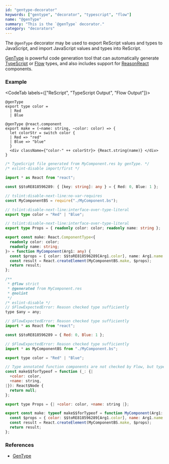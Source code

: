 ```yaml
---
id: "gentype-decorator"
keywords: ["gentype", "decorator", "typescript", "flow"]
name: "@genType"
summary: "This is the `@genType` decorator."
category: "decorators"
---
```


The `@genType` decorator may be used to export ReScript values and types to JavaScript, and import JavaScript values and types into ReScript.

[GenType](/docs/gentype/latest/introduction) is powerful code generation tool that can automatically generate [TypeScript](https://www.typescriptlang.org/) or [Flow](https://flow.org/) types, and also includes support for [ReasonReact](https://reasonml.github.io/reason-react/) components.

### Example

<CodeTab labels={["ReScript", "TypeScript Output", "Flow Output"]}>

```res
@genType
export type color =
  | Red
  | Blue

@genType @react.component
export make = (~name: string, ~color: color) => {
  let colorStr = switch color {
  | Red => "red"
  | Blue => "blue"
  }
  <div className={"color-" ++ colorStr}> {React.string(name)} </div>
}
```

```ts
/* TypeScript file generated from MyComponent.res by genType. */
/* eslint-disable import/first */

import * as React from "react";

const $$toRE818596289: { [key: string]: any } = { Red: 0, Blue: 1 };

// tslint:disable-next-line:no-var-requires
const MyComponentBS = require("./MyComponent.bs");

// tslint:disable-next-line:interface-over-type-literal
export type color = "Red" | "Blue";

// tslint:disable-next-line:interface-over-type-literal
export type Props = { readonly color: color; readonly name: string };

export const make: React.ComponentType<{
  readonly color: color;
  readonly name: string;
}> = function MyComponent(Arg1: any) {
  const $props = { color: $$toRE818596289[Arg1.color], name: Arg1.name };
  const result = React.createElement(MyComponentBS.make, $props);
  return result;
};
```

```js
/**
 * @flow strict
 * @generated from MyComponent.res
 * @nolint
 */
/* eslint-disable */
// $FlowExpectedError: Reason checked type sufficiently
type $any = any;

// $FlowExpectedError: Reason checked type sufficiently
import * as React from "react";

const $$toRE818596289 = { Red: 0, Blue: 1 };

// $FlowExpectedError: Reason checked type sufficiently
import * as MyComponentBS from "./MyComponent.bs";

export type color = "Red" | "Blue";

// Type annotated function components are not checked by Flow, but typeof() works.
const make$$forTypeof = function (_: {|
  +color: color,
  +name: string,
|}): React$Node {
  return null;
};

export type Props = {| +color: color, +name: string |};

export const make: typeof make$$forTypeof = function MyComponent(Arg1: $any) {
  const $props = { color: $$toRE818596289[Arg1.color], name: Arg1.name };
  const result = React.createElement(MyComponentBS.make, $props);
  return result;
};
```

</CodeTab>

### References

* [GenType](/docs/gentype/latest/introduction)
